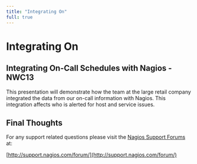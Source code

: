 ---
title: "Integrating On"
full: true
---

# Integrating On

## 

## Integrating On-Call Schedules with Nagios - NWC13

This presentation will demonstrate how the team at the large retail company integrated the data from our on-call information with Nagios. This integration affects who is alerted for host and service issues.

## Final Thoughts

For any support related questions please visit the [Nagios Support Forums](http://support.nagios.com/forum/) at:

[http://support.nagios.com/forum/](http://support.nagios.com/forum/)